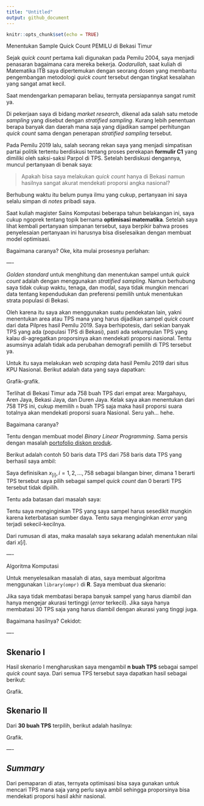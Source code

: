 ```yaml
---
title: "Untitled"
output: github_document
---
```


```r
knitr::opts_chunk$set(echo = TRUE)
```

Menentukan Sample Quick Count PEMILU di Bekasi Timur

Sejak _quick count_ pertama kali digunakan pada Pemilu 2004, saya menjadi penasaran bagaimana cara mereka bekerja. _Qodarullah_, saat kuliah di Matematika ITB saya dipertemukan dengan seorang dosen yang membantu pengembangan metodologi _quick count_ tersebut dengan tingkat kesalahan yang sangat amat kecil.

Saat mendengarkan pemaparan beliau, ternyata persiapannya sangat rumit ya. 

Di pekerjaan saya di bidang _market research_, dikenal ada salah satu metode _sampling_ yang disebut dengan _stratified sampling_. Kurang lebih penentuan berapa banyak dan daerah mana saja yang dijadikan sampel perhitungan _quick count_ sama dengan penerapan _stratified sampling_ tersebut.

Pada Pemilu 2019 lalu, salah seorang rekan saya yang menjadi simpatisan partai politik tertentu berdiskusi tentang proses perekapan __formulir C1__ yang dimiliki oleh saksi-saksi Parpol di TPS. Setelah berdiskusi dengannya, muncul pertanyaan di benak saya:

> Apakah bisa saya melakukan _quick count_ hanya di Bekasi namun hasilnya sangat akurat mendekati proporsi angka nasional?

Berhubung waktu itu belum punya ilmu yang cukup, pertanyaan ini saya selalu simpan di _notes_ pribadi saya.

Saat kuliah magister Sains Komputasi beberapa tahun belakangan ini, saya cukup ngoprek tentang topik bernama __optimisasi matematika__. Setelah saya lihat kembali pertanyaan simpanan tersebut, saya berpikir bahwa proses penyelesaian pertanyaan ini harusnya bisa diselesaikan dengan membuat model optimisasi.

Bagaimana caranya? Oke, kita mulai prosesnya perlahan:

—-

_Golden standard_ untuk menghitung dan menentukan sampel untuk _quick count_ adalah dengan menggunakan _stratified sampling_. Namun berhubung saya tidak cukup waktu, tenaga, dan modal, saya tidak mungkin mencari data tentang kependudukan dan preferensi pemilih untuk menentukan strata populasi di Bekasi. 

Oleh karena itu saya akan menggunakan suatu pendekatan lain, yakni menentukan area atau TPS mana yang harus dijadikan sampel _quick count_ dari data Pilpres hasil Pemilu 2019. Saya berhipotesis, dari sekian banyak TPS yang ada (populasi TPS di Bekasi), pasti ada sekumpulan TPS yang kalau di-agregatkan proporsinya akan mendekati proporsi nasional. Tentu asumsinya adalah tidak ada perubahan demografi pemilih di TPS tersebut ya.

Untuk itu saya melakukan _web scraping_ data hasil Pemilu 2019 dari situs KPU Nasional. Berikut adalah data yang saya dapatkan:

Grafik-grafik.

Terlihat di Bekasi Timur ada 758 buah TPS dari empat area: Margahayu, Aren Jaya, Bekasi Jaya, dan Duren Jaya. Kelak saya akan menentukan dari 758 TPS ini, cukup memilih `n` buah TPS saja maka hasil proporsi suara totalnya akan mendekati proporsi suara Nasional. Seru yah… hehe.

Bagaimana caranya?

Tentu dengan membuat model _Binary Linear Programming_. Sama persis dengan masalah [portofolio diskon produk](link ke blog).

Berikut adalah contoh 50 baris data TPS dari 758 baris data TPS yang berhasil saya ambil:

Saya definisikan $x_[i], i = 1,2,…,758$ sebagai bilangan biner, dimana 1 berarti TPS tersebut saya pilih sebagai sampel _quick count_ dan 0 berarti TPS tersebut tidak dipilih.

Tentu ada batasan dari masalah saya:

Tentu saya menginginkan TPS yang saya sampel harus sesedikit mungkin karena keterbatasan sumber daya.
Tentu saya menginginkan _error_ yang terjadi sekecil-kecilnya.

Dari rumusan di atas, maka masalah saya sekarang adalah menentukan nilai dari $x[i]$. 

—-

Algoritma Komputasi

Untuk menyelesaikan masalah di atas, saya membuat algoritma menggunakan `library(ompr)` di __R__. Saya membuat dua skenario:

Jika saya tidak membatasi berapa banyak sampel yang harus diambil dan hanya mengejar akurasi tertinggi (_error_ terkecil).
Jika saya hanya membatasi 30 TPS saja yang harus diambil dengan akurasi yang tinggi juga.

Bagaimana hasilnya? Cekidot:

—-

## Skenario I

Hasil skenario I mengharuskan saya mengambil __n buah TPS__ sebagai sampel _quick count_ saya. Dari semua TPS tersebut saya dapatkan hasil sebagai berikut:

Grafik.

## Skenario II

Dari __30 buah TPS__ terpilih, berikut adalah hasilnya:

Grafik.

—-

## _Summary_

Dari pemaparan di atas, ternyata optimisasi bisa saya gunakan untuk mencari TPS mana saja yang perlu saya ambil sehingga proporsinya bisa mendekati proporsi hasil akhir nasional.